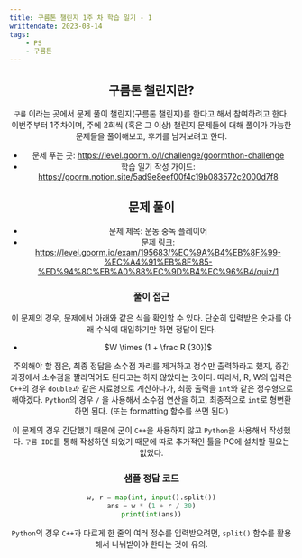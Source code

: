---
title: 구름톤 챌린지 1주 차 학습 일기 - 1
writtendate: 2023-08-14
tags:
    - PS
    - 구름톤
---

<Header />

## 구름톤 챌린지란?

`구름` 이라는 곳에서 문제 풀이 챌린지(구름톤 챌린지)를 한다고 해서 참여하려고 한다. 이번주부터 1주차이며, 주에 2회씩 (혹은 그 이상) 챌린지 문제들에 대해 풀이가 가능한 문제들을 풀이해보고, 후기를 남겨보려고 한다.

- 문제 푸는 곳: https://level.goorm.io/l/challenge/goormthon-challenge
- 학습 일기 작성 가이드: https://goorm.notion.site/5ad9e8eef00f4c19b083572c2000d7f8

## 문제 풀이

- 문제 제목: 운동 중독 플레이어
- 문제 링크: https://level.goorm.io/exam/195683/%EC%9A%B4%EB%8F%99-%EC%A4%91%EB%8F%85-%ED%94%8C%EB%A0%88%EC%9D%B4%EC%96%B4/quiz/1

### 풀이 접근

이 문제의 경우, 문제에서 아래와 같은 식을 확인할 수 있다. 단순히 입력받은 숫자를 아래 수식에 대입하기만 하면 정답이 된다.

- $W \times (1 + \frac R {30})$

주의해야 할 점은, 최종 정답을 소수점 자리를 제거하고 정수만 출력하라고 했지, 중간 과정에서 소수점을 짤라먹어도 된다고는 하지 않았다는 것이다. 따라서, R, W의 입력은 `C++`의 경우 `double`과 같은 자료형으로 계산하다가, 최종 출력을 `int`와 같은 정수형으로 해야겠다. `Python`의 경우 `/` 을 사용해서 소수점 연산을 하고, 최종적으로 `int`로 형변환 하면 된다. (또는 formatting 함수를 쓰면 된다)

이 문제의 경우 간단했기 때문에 굳이 `C++`을 사용하지 않고 `Python`을 사용해서 작성했다. `구름 IDE`를 통해 작성하면 되었기 때문에 따로 추가적인 툴을 PC에 설치할 필요는 없었다.


### 샘플 정답 코드

```python
w, r = map(int, input().split())
ans = w * (1 + r / 30)
print(int(ans))
```

`Python`의 경우 `C++`과 다르게 한 줄의 여러 정수를 입력받으려면, `split()` 함수를 활용해서 나눠받아야 한다는 것에 유의.


<TagList />
<Comment />
